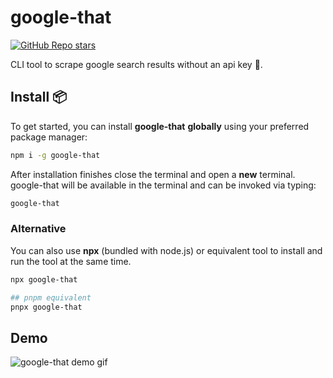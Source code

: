 
# google-that

[![GitHub Repo stars](https://img.shields.io/github/stars/typicalninja/google-sr)](https://github.com/typicalninja/google-sr/stargazers)


CLI tool to scrape google search results without an api key 🚀.


## Install 📦

To get started, you can install **google-that** **globally** using your preferred package manager:

```sh npm2yarn
npm i -g google-that
```

After installation finishes close the terminal and open a **new** terminal.
google-that will be available in the terminal and can be invoked via typing:

```sh
google-that
```

### Alternative

You can also use **npx** (bundled with node.js) or equivalent tool to 
install and run the tool at the same time.

```sh
npx google-that

## pnpm equivalent
pnpx google-that
```

## Demo

![google-that demo gif](/images/googlethatdemo.gif)
